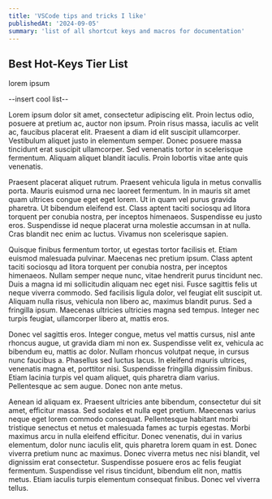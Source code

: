 ```yaml
---
title: 'VSCode tips and tricks I like'
publishedAt: '2024-09-05'
summary: 'list of all shortcut keys and macros for documentation'
---
```


## Best Hot-Keys Tier List

lorem ipsum 

--insert cool list--



Lorem ipsum dolor sit amet, consectetur adipiscing elit. Proin lectus odio, posuere at pretium ac, auctor non ipsum. Proin risus massa, iaculis ac velit ac, faucibus placerat elit. Praesent a diam id elit suscipit ullamcorper. Vestibulum aliquet justo in elementum semper. Donec posuere massa tincidunt erat suscipit ullamcorper. Sed venenatis tortor in scelerisque fermentum. Aliquam aliquet blandit iaculis. Proin lobortis vitae ante quis venenatis.

Praesent placerat aliquet rutrum. Praesent vehicula ligula in metus convallis porta. Mauris euismod urna nec laoreet fermentum. In in mauris sit amet quam ultrices congue eget eget lorem. Ut in quam vel purus gravida pharetra. Ut bibendum eleifend est. Class aptent taciti sociosqu ad litora torquent per conubia nostra, per inceptos himenaeos. Suspendisse eu justo eros. Suspendisse id neque placerat urna molestie accumsan in at nulla. Cras blandit nec enim ac luctus. Vivamus non scelerisque sapien.

Quisque finibus fermentum tortor, ut egestas tortor facilisis et. Etiam euismod malesuada pulvinar. Maecenas nec pretium ipsum. Class aptent taciti sociosqu ad litora torquent per conubia nostra, per inceptos himenaeos. Nullam semper neque nunc, vitae hendrerit purus tincidunt nec. Duis a magna id mi sollicitudin aliquam nec eget nisi. Fusce sagittis felis ut neque viverra commodo. Sed facilisis ligula dolor, vel feugiat elit suscipit ut. Aliquam nulla risus, vehicula non libero ac, maximus blandit purus. Sed a fringilla ipsum. Maecenas ultricies ultricies magna sed tempus. Integer nec turpis feugiat, ullamcorper libero at, mattis eros.

Donec vel sagittis eros. Integer congue, metus vel mattis cursus, nisl ante rhoncus augue, ut gravida diam mi non ex. Suspendisse velit ex, vehicula ac bibendum eu, mattis ac dolor. Nullam rhoncus volutpat neque, in cursus nunc faucibus a. Phasellus sed luctus lacus. In eleifend mauris ultrices, venenatis magna et, porttitor nisi. Suspendisse fringilla dignissim finibus. Etiam lacinia turpis vel quam aliquet, quis pharetra diam varius. Pellentesque ac sem augue. Donec non ante metus.

Aenean id aliquam ex. Praesent ultricies ante bibendum, consectetur dui sit amet, efficitur massa. Sed sodales et nulla eget pretium. Maecenas varius neque eget lorem commodo consequat. Pellentesque habitant morbi tristique senectus et netus et malesuada fames ac turpis egestas. Morbi maximus arcu in nulla eleifend efficitur. Donec venenatis, dui in varius elementum, dolor nunc iaculis elit, quis pharetra lorem quam in est. Donec viverra pretium nunc ac maximus. Donec viverra metus nec nisi blandit, vel dignissim erat consectetur. Suspendisse posuere eros ac felis feugiat fermentum. Suspendisse vel risus tincidunt, bibendum elit non, mattis metus. Etiam iaculis turpis elementum consequat finibus. Donec vel viverra tellus. 